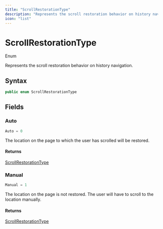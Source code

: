 ```yaml
---
title: "ScrollRestorationType"
description: "Represents the scroll restoration behavior on history navigation."
icon: "list"
---
```


# ScrollRestorationType

<Badge variant="outline">Enum</Badge>

Represents the scroll restoration behavior on history navigation.

## Syntax

```csharp
public enum ScrollRestorationType
```

## Fields

### Auto

```csharp
Auto = 0
```

The location on the page to which the user has scrolled will be restored.

#### Returns

[ScrollRestorationType](/api-reference/cloudnimble/blazoressentials/navigation/scrollrestorationtype)

### Manual

```csharp
Manual = 1
```

The location on the page is not restored. The user will have to scroll to the location manually.

#### Returns

[ScrollRestorationType](/api-reference/cloudnimble/blazoressentials/navigation/scrollrestorationtype)


